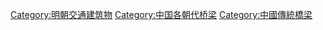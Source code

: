 [[Category:明朝交通建筑物|Category:明朝交通建筑物]]
[[Category:中国各朝代桥梁|Category:中国各朝代桥梁]]
[[Category:中國傳統橋梁|Category:中國傳統橋梁]]